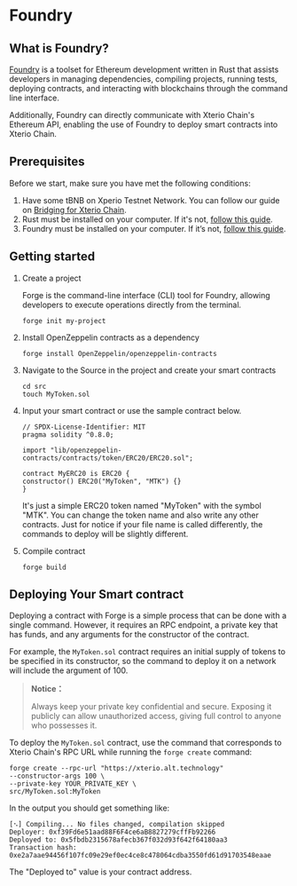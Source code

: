 # Foundry

## What is Foundry?

[Foundry](https://book.getfoundry.sh/) is a toolset for Ethereum development written in Rust that assists developers in managing dependencies, compiling projects, running tests, deploying contracts, and interacting with blockchains through the command line interface.

Additionally, Foundry can directly communicate with Xterio Chain's Ethereum API, enabling the use of Foundry to deploy smart contracts into Xterio Chain.

## Prerequisites

Before we start, make sure you have met the following conditions:

1. Have some tBNB on Xperio Testnet Network. You can follow our guide on [Bridging for Xterio Chain](https://whitelabel-raas-docs-release-vercel-xterio.vercel.app/bridging).
2. Rust must be installed on your computer. If it's not, [follow this guide](https://doc.rust-lang.org/book/ch01-01-installation.html).
3. Foundry must be installed on your computer. If it’s not, [follow this guide](https://book.getfoundry.sh/getting-started/installation).


## Getting started
       
1. Create a project
   
   Forge is the command-line interface (CLI) tool for Foundry, allowing developers to execute operations directly from the terminal.

    ```
    forge init my-project
    ```
    
2. Install OpenZeppelin contracts as a dependency
    ```
    forge install OpenZeppelin/openzeppelin-contracts
    ```

3. Navigate to the Source in the project and create your smart contracts
    ```
    cd src
    touch MyToken.sol
    ```
4. Input your smart contract or use the sample contract below.
    ```
    // SPDX-License-Identifier: MIT
    pragma solidity ^0.8.0;
    
    import "lib/openzeppelin-contracts/contracts/token/ERC20/ERC20.sol";

    contract MyERC20 is ERC20 {
    constructor() ERC20("MyToken", "MTK") {}
    }
    ```
    
    It's just a simple ERC20 token named "MyToken" with the symbol "MTK". You can change the token name and also write any other contracts. Just for notice if your file name is called differently, the commands to deploy will be slightly different. 

5. Compile contract
    ```
    forge build
    ```

## Deploying Your Smart contract

Deploying a contract with Forge is a simple process that can be done with a single command. However, it requires an RPC endpoint, a private key that has funds, and any arguments for the constructor of the contract.

For example, the `MyToken.sol` contract requires an initial supply of tokens to be specified in its constructor, so the command to deploy it on a network will include the argument of 100.


> **Notice：**
>
> Always keep your private key confidential and secure. Exposing it publicly can allow unauthorized access, giving full control to anyone who possesses it.



To deploy the `MyToken.sol` contract, use the command that corresponds to Xterio Chain's RPC URL while running the `forge create` command:

```
forge create --rpc-url "https://xterio.alt.technology"
--constructor-args 100 \
--private-key YOUR_PRIVATE_KEY \
src/MyToken.sol:MyToken 
```

In the output you should get something like:

```
[⠢] Compiling... No files changed, compilation skipped 
Deployer: 0xf39Fd6e51aad88F6F4ce6aB8827279cffFb92266 
Deployed to: 0x5fbdb2315678afecb367f032d93f642f64180aa3 
Transaction hash: 0xe2a7aae94456f107fc09e29ef0ec4ce8c478064cdba3550fd61d91703548eaae
```
The "Deployed to" value is your contract address.